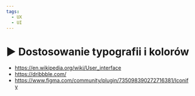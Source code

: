 ```yaml
---
tags:
  - UX
  - UI
---
```



# ▶️ Dostosowanie typografii i kolorów

<VimeoPlayer videoId="643182577" />

- https://en.wikipedia.org/wiki/User_interface
- https://dribbble.com/
- https://www.figma.com/community/plugin/735098390272716381/Iconify
